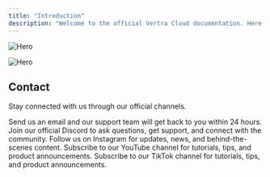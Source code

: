 ```yaml
---
title: "Introduction"
description: "Welcome to the official Vertra Cloud documentation. Here you'll learn how all the features of our platform and public API work."
---
```


<img
  className="block dark:hidden rounded-lg"
  src="/images/hero.png"
  alt="Hero"
/>

<img
  className="hidden dark:block rounded-lg"
  src="/images/hero.png"
  alt="Hero"
/>

## Contact

Stay connected with us through our official channels.

<CardGroup cols={2}>
  <Card title="E-mail" icon="envelope" href="mailto:support@vertracloud.app">
    Send us an email and our support team will get back to you within 24 hours.
  </Card>
  <Card title="Discord Community" icon="message" href="https://discord.gg/vertracloud">
    Join our official Discord to ask questions, get support, and connect with the community.
  </Card>
  <Card title="Instagram" icon="camera" href="https://instagram.com/vertracloud">
    Follow us on Instagram for updates, news, and behind-the-scenes content.
  </Card>
  <Card title="YouTube" icon="play" href="https://www.youtube.com/@vertracloud">
    Subscribe to our YouTube channel for tutorials, tips, and product announcements.
  </Card>
  <Card title="TikTok" icon="video" href="https://tiktok.com/@vertracloud">
    Subscribe to our TikTok channel for tutorials, tips, and product announcements.
  </Card>
</CardGroup>